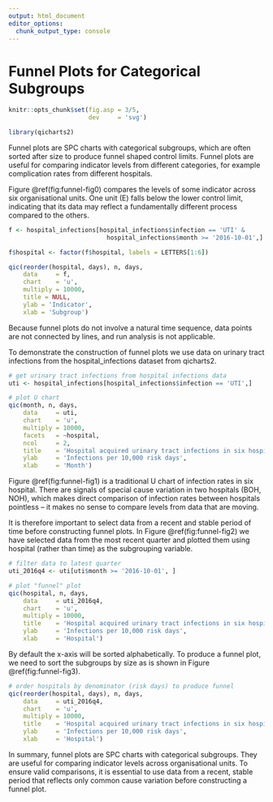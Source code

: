 ```yaml
---
output: html_document
editor_options: 
  chunk_output_type: console
---
```


# Funnel Plots for Categorical Subgroups

```r
knitr::opts_chunk$set(fig.asp = 3/5,
                      dev     = 'svg')

library(qicharts2)
```

Funnel plots are SPC charts with categorical subgroups, which are often sorted after size to produce funnel shaped control limits. Funnel plots are useful for comparing indicator levels from different categories, for example complication rates from different hospitals.

Figure \@ref(fig:funnel-fig0) compares the levels of some indicator across six organisational units. One unit (E) falls below the lower control limit, indicating that its data may reflect a fundamentally different process compared to the others.

```r
f <- hospital_infections[hospital_infections$infection == 'UTI' &
                           hospital_infections$month >= '2016-10-01',]

f$hospital <- factor(f$hospital, labels = LETTERS[1:6])

qic(reorder(hospital, days), n, days,
    data     = f,
    chart    = 'u',
    multiply = 10000,
    title = NULL,
    ylab = 'Indicator',
    xlab = 'Subgroup')
```

Because funnel plots do not involve a natural time sequence, data points are not connected by lines, and run analysis is not applicable.

To demonstrate the construction of funnel plots we use data on urinary tract infections from the hospital_infections dataset from qicharts2.

```r
# get urinary tract infections from hospital infections data
uti <- hospital_infections[hospital_infections$infection == 'UTI',]

# plot U chart
qic(month, n, days,
    data     = uti,
    chart    = 'u',
    multiply = 10000,
    facets   = ~hospital,
    ncol     = 2,
    title    = 'Hospital acquired urinary tract infections in six hospitals',
    ylab     = 'Infections per 10,000 risk days',
    xlab     = 'Month')
```

Figure \@ref(fig:funnel-fig1) is a traditional U chart of infection rates in six hospital. There are signals of special cause variation in two hospitals (BOH, NOH), which makes direct comparison of infection rates between hospitals pointless -- it makes no sense to compare levels from data that are moving.

It is therefore important to select data from a recent and stable period of time before constructing funnel plots. In Figure \@ref(fig:funnel-fig2) we have selected data from the most recent quarter and plotted them using hospital (rather than time) as the subgrouping variable.

```r
# filter data to latest quarter
uti_2016q4 <- uti[uti$month >= '2016-10-01', ]

# plot "funnel" plot
qic(hospital, n, days,
    data     = uti_2016q4,
    chart    = 'u',
    multiply = 10000,
    title    = 'Hospital acquired urinary tract infections in six hospitals',
    ylab     = 'Infections per 10,000 risk days',
    xlab     = 'Hospital')
```

By default the x-axis will be sorted alphabetically. To produce a funnel plot, we need to sort the subgroups by size as is shown in Figure \@ref(fig:funnel-fig3).

```r
# order hospitals by denominator (risk days) to produce funnel
qic(reorder(hospital, days), n, days,
    data     = uti_2016q4,
    chart    = 'u',
    multiply = 10000,
    title    = 'Hospital acquired urinary tract infections in six hospitals',
    ylab     = 'Infections per 10,000 risk days',
    xlab     = 'Hospital')
```

In summary, funnel plots are SPC charts with categorical subgroups. They are useful for comparing indicator levels across organisational units. To ensure valid comparisons, it is essential to use data from a recent, stable period that reflects only common cause variation before constructing a funnel plot.
